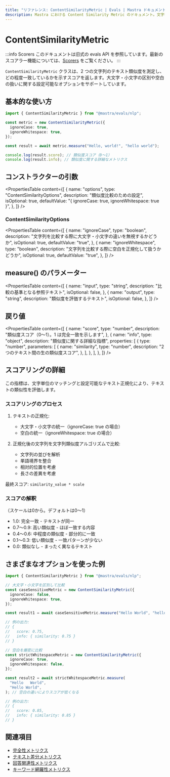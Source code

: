```yaml
---
title: "リファレンス: ContentSimilarityMetric | Evals | Mastra ドキュメント"
description: Mastra における Content Similarity Metric のドキュメント。文字列間のテキストの類似度を測定し、一致度スコアを提供します。
---
```


# ContentSimilarityMetric

:::info Scorers
このドキュメントは旧式の evals API を参照しています。最新のスコアラー機能については、[Scorers](/docs/scorers/overview) をご覧ください。
:::

`ContentSimilarityMetric` クラスは、2 つの文字列のテキスト類似度を測定し、どの程度一致しているかを示すスコアを返します。大文字・小文字の区別や空白の扱いに関する設定可能なオプションをサポートしています。

## 基本的な使い方

```typescript
import { ContentSimilarityMetric } from "@mastra/evals/nlp";

const metric = new ContentSimilarityMetric({
  ignoreCase: true,
  ignoreWhitespace: true,
});

const result = await metric.measure("Hello, world!", "hello world");

console.log(result.score); // 類似度スコア（0〜1）
console.log(result.info); // 類似度に関する詳細なメトリクス
```


## コンストラクターの引数

<PropertiesTable
  content={[
    {
      name: "options",
      type: "ContentSimilarityOptions",
      description: "類似度比較のための設定",
      isOptional: true,
      defaultValue: "{ ignoreCase: true, ignoreWhitespace: true }",
    },
  ]}
/>

### ContentSimilarityOptions

<PropertiesTable
  content={[
    {
      name: "ignoreCase",
      type: "boolean",
      description: "文字列を比較する際に大文字・小文字の違いを無視するかどうか",
      isOptional: true,
      defaultValue: "true",
    },
    {
      name: "ignoreWhitespace",
      type: "boolean",
      description: "文字列を比較する際に空白を正規化して扱うかどうか",
      isOptional: true,
      defaultValue: "true",
    },
  ]}
/>

## measure() のパラメーター

<PropertiesTable
  content={[
    {
      name: "input",
      type: "string",
      description: "比較の基準となる参照テキスト",
      isOptional: false,
    },
    {
      name: "output",
      type: "string",
      description: "類似度を評価するテキスト",
      isOptional: false,
    },
  ]}
/>

## 戻り値

<PropertiesTable
  content={[
    {
      name: "score",
      type: "number",
      description:
        "類似度スコア（0〜1）。1 は完全一致を示します",
    },
    {
      name: "info",
      type: "object",
      description: "類似度に関する詳細な指標",
      properties: [
        {
          type: "number",
          parameters: [
            {
              name: "similarity",
              type: "number",
              description: "2つのテキスト間の生の類似度スコア",
            },
          ],
        },
      ],
    },
  ]}
/>

## スコアリングの詳細

この指標は、文字単位のマッチングと設定可能なテキスト正規化により、テキストの類似性を評価します。

### スコアリングのプロセス

1. テキストの正規化:
   - 大文字・小文字の統一（ignoreCase: true の場合）
   - 空白の統一（ignoreWhitespace: true の場合）

2. 正規化後の文字列を文字列類似度アルゴリズムで比較:
   - 文字列の並びを解析
   - 単語境界を整合
   - 相対的位置を考慮
   - 長さの差異を考慮

最終スコア: `similarity_value * scale`

### スコアの解釈

（スケールは0から。デフォルトは0〜1）

- 1.0: 完全一致 - テキストが同一
- 0.7〜0.9: 高い類似度 - ほぼ一致する内容
- 0.4〜0.6: 中程度の類似度 - 部分的に一致
- 0.1〜0.3: 低い類似度 - 一致パターンが少ない
- 0.0: 類似なし - まったく異なるテキスト

## さまざまなオプションを使った例

```typescript
import { ContentSimilarityMetric } from "@mastra/evals/nlp";

// 大文字・小文字を区別して比較
const caseSensitiveMetric = new ContentSimilarityMetric({
  ignoreCase: false,
  ignoreWhitespace: true,
});

const result1 = await caseSensitiveMetric.measure("Hello World", "hello world"); // 大文字・小文字の違いによりスコアが低くなる

// 例の出力:
// {
//   score: 0.75,
//   info: { similarity: 0.75 }
// }

// 空白を厳密に比較
const strictWhitespaceMetric = new ContentSimilarityMetric({
  ignoreCase: true,
  ignoreWhitespace: false,
});

const result2 = await strictWhitespaceMetric.measure(
  "Hello   World",
  "Hello World",
); // 空白の違いによりスコアが低くなる

// 例の出力:
// {
//   score: 0.85,
//   info: { similarity: 0.85 }
// }
```


## 関連項目

- [完全性メトリクス](./completeness)
- [テキスト差分メトリクス](./textual-difference)
- [回答関連性メトリクス](./answer-relevancy)
- [キーワード網羅性メトリクス](./keyword-coverage)